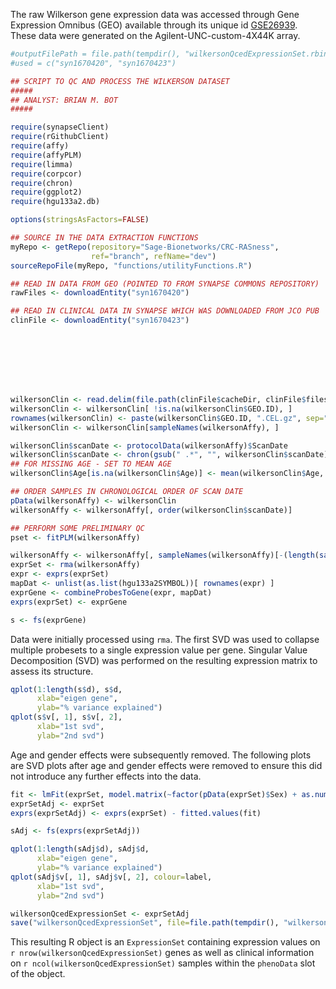 The raw Wilkerson gene expression data was accessed through Gene Expression Omnibus (GEO) available through its unique id [GSE26939](http://www.ncbi.nlm.nih.gov/geo/query/acc.cgi?acc=GSE26939). These data were generated on the Agilent-UNC-custom-4X44K array.

```r
#outputFilePath = file.path(tempdir(), "wilkersonQcedExpressionSet.rbin")
#used = c("syn1670420", "syn1670423")

## SCRIPT TO QC AND PROCESS THE WILKERSON DATASET
#####
## ANALYST: BRIAN M. BOT
#####

require(synapseClient)
require(rGithubClient)
require(affy)
require(affyPLM)
require(limma)
require(corpcor)
require(chron)
require(ggplot2)
require(hgu133a2.db)

options(stringsAsFactors=FALSE)

## SOURCE IN THE DATA EXTRACTION FUNCTIONS
myRepo <- getRepo(repository="Sage-Bionetworks/CRC-RASness",
                  ref="branch", refName="dev")
sourceRepoFile(myRepo, "functions/utilityFunctions.R")

## READ IN DATA FROM GEO (POINTED TO FROM SYNAPSE COMMONS REPOSITORY)
rawFiles <- downloadEntity("syn1670420")

## READ IN CLINICAL DATA IN SYNAPSE WHICH WAS DOWNLOADED FROM JCO PUB
clinFile <- downloadEntity("syn1670423")








wilkersonClin <- read.delim(file.path(clinFile$cacheDir, clinFile$files), as.is=T)
wilkersonClin <- wilkersonClin[ !is.na(wilkersonClin$GEO.ID), ]
rownames(wilkersonClin) <- paste(wilkersonClin$GEO.ID, ".CEL.gz", sep="")
wilkersonClin <- wilkersonClin[sampleNames(wilkersonAffy), ]

wilkersonClin$scanDate <- protocolData(wilkersonAffy)$ScanDate
wilkersonClin$scanDate <- chron(gsub(" .*", "", wilkersonClin$scanDate))
## FOR MISSING AGE - SET TO MEAN AGE
wilkersonClin$Age[is.na(wilkersonClin$Age)] <- mean(wilkersonClin$Age, na.rm=T)

## ORDER SAMPLES IN CHRONOLOGICAL ORDER OF SCAN DATE
pData(wilkersonAffy) <- wilkersonClin
wilkersonAffy <- wilkersonAffy[, order(wilkersonClin$scanDate)]

## PERFORM SOME PRELIMINARY QC
pset <- fitPLM(wilkersonAffy)
```



```r
wilkersonAffy <- wilkersonAffy[, sampleNames(wilkersonAffy)[-(length(sampleNames(wilkersonAffy))-2)]]
exprSet <- rma(wilkersonAffy)
expr <- exprs(exprSet)
mapDat <- unlist(as.list(hgu133a2SYMBOL))[ rownames(expr) ]
exprGene <- combineProbesToGene(expr, mapDat)
exprs(exprSet) <- exprGene

s <- fs(exprGene)
```

Data were initially processed using `rma`. The first SVD was used to collapse multiple probesets to a single expression value per gene. Singular Value Decomposition (SVD) was performed on the resulting expression matrix to assess its structure.

```r
qplot(1:length(s$d), s$d,
      xlab="eigen gene",
      ylab="% variance explained")
qplot(s$v[, 1], s$v[, 2],
      xlab="1st svd",
      ylab="2nd svd")
```

Age and gender effects were subsequently removed. The following plots are SVD plots after age and gender effects were removed to ensure this did not introduce any further effects into the data.

```r
fit <- lmFit(exprSet, model.matrix(~factor(pData(exprSet)$Sex) + as.numeric(pData(exprSet)$Age) ))
exprSetAdj <- exprSet
exprs(exprSetAdj) <- exprs(exprSet) - fitted.values(fit)

sAdj <- fs(exprs(exprSetAdj))
```

```r
qplot(1:length(sAdj$d), sAdj$d,
      xlab="eigen gene",
      ylab="% variance explained")
qplot(sAdj$v[, 1], sAdj$v[, 2], colour=label,
      xlab="1st svd",
      ylab="2nd svd")
```

```r
wilkersonQcedExpressionSet <- exprSetAdj
save("wilkersonQcedExpressionSet", file=file.path(tempdir(), "wilkersonQcedExpressionSet.rbin"))
```

This resulting R object is an `ExpressionSet` containing expression values on `r nrow(wilkersonQcedExpressionSet)` genes as well as clinical information on `r ncol(wilkersonQcedExpressionSet)` samples within the `phenoData` slot of the object.
